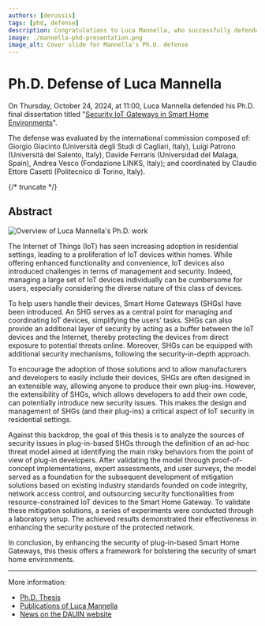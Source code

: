 ```yaml
---
authors: [derussis]
tags: [phd, defense]
description: Congratulations to Luca Mannella, who successfully defended his Ph.D. thesis on "Security IoT Gateways in Smart Home Environments"!
image: ./mannella-phd-presentation.png
image_alt: Cover slide for Mannella's Ph.D. defense
---
```


# Ph.D. Defense of Luca Mannella

On Thursday, October 24, 2024, at 11:00, Luca Mannella defended his Ph.D. final dissertation titled "[Security IoT Gateways in Smart Home Environments](https://iris.polito.it/handle/11583/2993903)".

The defense was evaluated by the international commission composed of: Giorgio Giacinto (Università degli Studi di Cagliari, Italy), Luigi Patrono (Università del Salento, Italy), Davide Ferraris (Universidad del Malaga, Spain), Andrea Vesco (Fondazione LINKS, Italy); and coordinated by Claudio Ettore Casetti (Politecnico di Torino, Italy).

{/* truncate */}

## Abstract

<p className="text--center"><img src={slide} alt="Overview of Luca Mannella's Ph.D. work"></img></p>

The Internet of Things (IoT) has seen increasing adoption in residential settings, leading to a proliferation of IoT devices within homes. While offering enhanced functionality and convenience, IoT devices also introduced challenges in terms of management and security. Indeed, managing a large set of IoT devices individually can be cumbersome for users, especially considering the diverse nature of this class of devices.

To help users handle their devices, Smart Home Gateways (SHGs) have been introduced. An SHG serves as a central point for managing and coordinating IoT devices, simplifying the users’ tasks. SHGs can also provide an additional layer of security by acting as a buffer between the IoT devices and the Internet, thereby protecting the devices from direct exposure to potential threats online. Moreover,
SHGs can be equipped with additional security mechanisms, following the security-in-depth approach.

To encourage the adoption of those solutions and to allow manufacturers and developers to easily include their devices, SHGs are often designed in an extensible way, allowing anyone to produce their own plug-ins. However, the extensibility of SHGs, which allows developers to add their own code, can potentially introduce new security issues. This makes the design and management of SHGs (and their plug-ins) a critical aspect of IoT security in residential settings.

Against this backdrop, the goal of this thesis is to analyze the sources of security issues in plug-in-based SHGs through the definition of an ad-hoc threat model aimed
at identifying the main risky behaviors from the point of view of plug-in developers. After validating the model through proof-of-concept implementations, expert assessments, and user surveys, the model served as a foundation for the subsequent development of mitigation solutions based on existing industry standards founded on code integrity, network access control, and outsourcing security functionalities from resource-constrained IoT devices to the Smart Home Gateway. To validate these mitigation solutions, a series of experiments were conducted through a laboratory setup. The achieved results demonstrated their effectiveness in enhancing the security posture of the protected network.

In conclusion, by enhancing the security of plug-in-based Smart Home Gateways, this thesis offers a framework for bolstering the security of smart home environments.
 
---

More information:

* [Ph.D. Thesis](https://iris.polito.it/handle/11583/2993903)
* [Publications of Luca Mannella](https://iris.polito.it/cris/rp/rp33224)
* [News on the DAUIN website](https://www.dauin.polito.it/en/news/(idnews)/24295)
